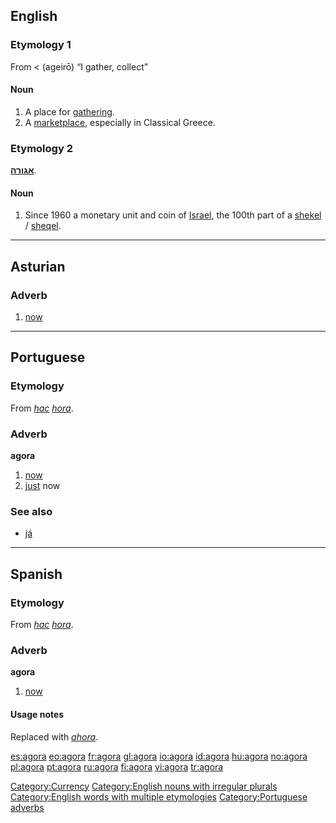 {{also|ágora|αγορά|אגורה}}
==English==

===Etymology 1===
From {{etyl|la}} < {{etyl|grc}} '''{{polytonic|[[ἀγείρω]]}}''' (ageirō) “I gather, collect”

====Noun====
{{en-noun|pl=agorae|pl2=agoras}}

# A place for [[gathering]].
# A [[marketplace]], especially in Classical Greece.

===Etymology 2===
{{etyl|he}} '''[[אגורה]]'''.

====Noun====
{{en-noun|agoroth}}

# Since 1960 a monetary unit and coin of [[Israel]], the 100th part of a [[shekel]] / [[sheqel]].

[[Category:Currency]]
[[Category:English nouns with irregular plurals]]
[[Category:English words with multiple etymologies]]

----

==Asturian==

===Adverb===
{{infl|ast|adverb}}

# [[now]]

----

==Portuguese==

===Etymology===
From {{etyl|la|pt}} ''[[hac]]'' ''[[hora]]''.

===Adverb===
'''agora'''

# [[now]]
# [[just]] now

===See also===
* [[já]]

[[Category:Portuguese adverbs]]

----

==Spanish==

===Etymology===
From {{etyl|la|es}} ''[[hac]]'' ''[[hora]]''.

===Adverb===
'''agora'''

# {{obsolete|lang=es}} [[now]]

====Usage notes====
Replaced with ''[[ahora]]''.

[[es:agora]]
[[eo:agora]]
[[fr:agora]]
[[gl:agora]]
[[io:agora]]
[[id:agora]]
[[hu:agora]]
[[no:agora]]
[[pl:agora]]
[[pt:agora]]
[[ru:agora]]
[[fi:agora]]
[[vi:agora]]
[[tr:agora]]